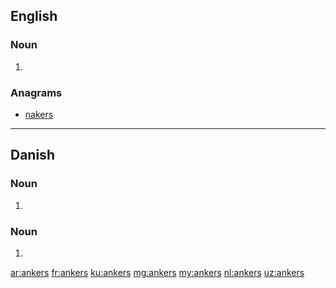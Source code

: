==English==

===Noun===
{{head|en|noun plural form}}

# {{plural of|anker|lang=en}}

===Anagrams===
* [[nakers#English|nakers]]

----

==Danish==

===Noun===
{{head|da|noun form|g=n}}

# {{genitive singular indefinite of|anker|lang=da}}

===Noun===
{{head|da|noun form|head=ankes}} {{g|c}}

# {{genitive plural indefinite of|anke|lang=da}}

[[ar:ankers]]
[[fr:ankers]]
[[ku:ankers]]
[[mg:ankers]]
[[my:ankers]]
[[nl:ankers]]
[[uz:ankers]]